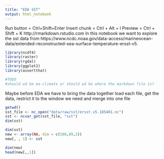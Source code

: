 ```yaml
---
title: "EDA SST"
output: html_notebook
---
```

Run button = Ctrl+Shift+Enter
Insert chunk = Ctrl + Alt + I
Preview = Ctrl + Shift + K
http://rmarkdown.rstudio.com
In this notebook we want to explore the sst data from
https://www.ncdc.noaa.gov/data-access/marineocean-data/extended-reconstructed-sea-surface-temperature-ersst-v5.

```r
library(ncdf4)
library(raster)
library(rgdal)
library(ggplot2)
library(assertthat)
```
```r
#TODO 
#should wd be ma-climate or should wd be where the markdown file is?
```

Maybe before EDA we have to bring the data together
load each file, get the data, restrict it to the
window we need and merge into one file
```r
getwd()
sst_file <- nc_open("data/raw/sst/ersst.v5.185401.nc")
sst <- ncvar_get(sst_file, "sst")
dim(sst)
```

```r
dim(sst)
new <- array(NA, dim = c(180,89,2))
new[, , 1] <- sst
```
```r
dim(new)
head(new[,,1])
```


